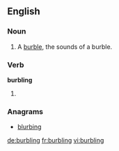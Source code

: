 
==English==

===Noun===
{{en-noun}}

# A [[burble]], the sounds of a burble.

===Verb===
'''burbling'''

# {{present participle of|burble}}

===Anagrams===
* [[blurbing#English|blurbing]]

[[de:burbling]]
[[fr:burbling]]
[[vi:burbling]]